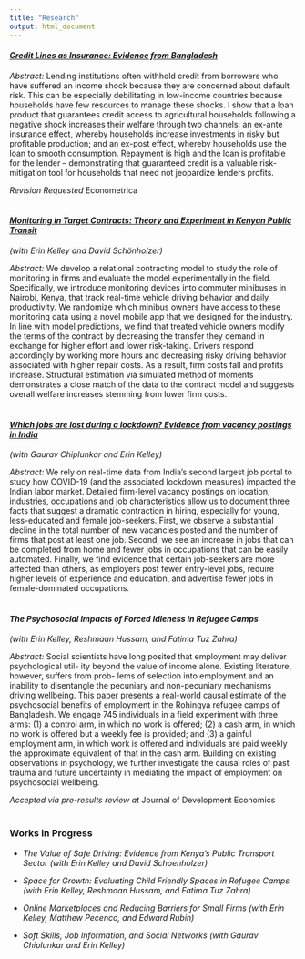 ```yaml
---
title: "Research"
output: html_document
---
```

<div>

#### <em> [Credit Lines as Insurance: Evidence from Bangladesh](pdfs/JMP_Lane.pdf) </em> 

*Abstract:*
Lending institutions often withhold credit from borrowers who have suffered an income shock because they are concerned about default risk. This can be especially debilitating in low-income countries because households have few resources to manage these shocks. I show that a loan product that guarantees credit access to agricultural households following a negative shock increases their welfare through two channels: an ex-ante insurance effect, whereby households increase investments in risky but profitable production; and an ex-post effect, whereby households use the loan to smooth consumption. Repayment is high and the loan is profitable for the lender – demonstrating that guaranteed credit is a valuable risk-mitigation tool for households that need not jeopardize lenders profits.

*Revision Requested* Econometrica
<br/>
<br/>

#### <em> [Monitoring in Target Contracts: Theory and Experiment in Kenyan Public Transit](pdfs/matatu.pdf) </em>
*(with Erin Kelley and David Sch&ouml;nholzer)*

*Abstract:*
We develop a relational contracting model to study the role of monitoring in firms and evaluate the model experimentally in the field. Specifically, we introduce monitoring devices into commuter minibuses in Nairobi, Kenya, that track real-time vehicle driving behavior and daily productivity. We randomize which minibus owners have access to these monitoring data using a novel mobile app that we designed for the industry. In line with model predictions, we find that treated vehicle owners modify the terms of the contract by decreasing the transfer they demand in exchange for higher effort and lower risk-taking. Drivers respond accordingly by working more hours and decreasing risky driving behavior associated with higher repair costs. As a result, firm costs fall and profits increase. Structural estimation via simulated method of moments demonstrates a close match of the data to the contract model and suggests overall welfare increases stemming from lower firm costs.
<br/>
<br/>

#### <em> [Which jobs are lost during a lockdown? Evidence from vacancy postings in India](pdfs/CKL_Covid_July2020.pdf) </em>
*(with Gaurav Chiplunkar and Erin Kelley)*

*Abstract:*
We rely on real-time data from India's second largest job portal to study how COVID-19 (and the associated lockdown measures) impacted the Indian labor market. Detailed firm-level vacancy postings on location, industries, occupations and job characteristics allow us to document three facts that suggest a dramatic contraction in hiring, especially for young, less-educated and female job-seekers. First, we observe a substantial decline in the total number of new vacancies posted and the number of firms that post at least one job. Second, we see an increase in jobs that can be completed from home and fewer jobs in occupations that can be easily automated. Finally, we find evidence that certain job-seekers are more affected than others, as employers post fewer entry-level jobs, require higher levels of experience and education, and advertise fewer jobs in female-dominated occupations.
<br/>
<br/>

#### <em> The Psychosocial Impacts of Forced Idleness in Refugee Camps </em> 
*(with Erin Kelley, Reshmaan Hussam, and Fatima Tuz Zahra)*

*Abstract:*
Social scientists have long posited that employment may deliver psychological util- ity beyond the value of income alone. Existing literature, however, suffers from prob- lems of selection into employment and an inability to disentangle the pecuniary and non-pecuniary mechanisms driving wellbeing. This paper presents a real-world causal estimate of the psychosocial benefits of employment in the Rohingya refugee camps of Bangladesh. We engage 745 individuals in a field experiment with three arms: (1) a control arm, in which no work is offered; (2) a cash arm, in which no work is offered but a weekly fee is provided; and (3) a gainful employment arm, in which work is offered and individuals are paid weekly the approximate equivalent of that in the cash arm. Building on existing observations in psychology, we further investigate the causal roles of past trauma and future uncertainty in mediating the impact of employment on psychosocial wellbeing.

*Accepted via pre-results review at* Journal of Development Economics
<br/>
<br/>


### Works in Progress

+ *The Value of Safe Driving: Evidence from Kenya's Public Transport Sector (with Erin Kelley and David Schoenholzer)*

+ *Space for Growth: Evaluating Child Friendly Spaces in Refugee Camps (with Erin Kelley, Reshmaan Hussam, and Fatima Tuz Zahra)*

+ *Online Marketplaces and Reducing Barriers for Small Firms (with Erin Kelley, Matthew Pecenco, and Edward Rubin)*

+ *Soft Skills, Job Information, and Social Networks (with Gaurav Chiplunkar and Erin Kelley)*

</div>



